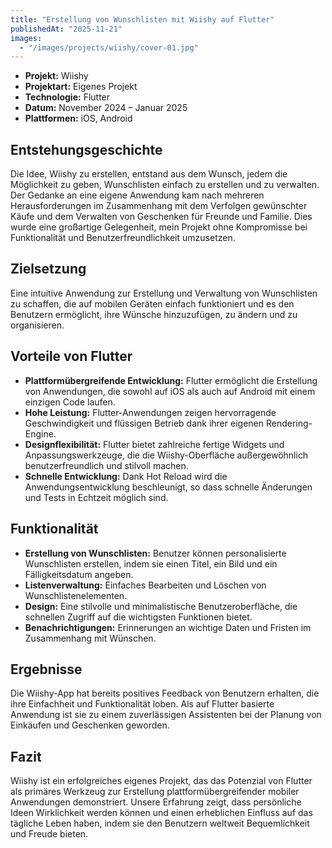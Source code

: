 ```yaml
---
title: "Erstellung von Wunschlisten mit Wiishy auf Flutter"
publishedAt: "2025-11-21"
images:
  - "/images/projects/wiishy/cover-01.jpg"
---
```


- **Projekt:** Wiishy
- **Projektart:** Eigenes Projekt
- **Technologie:** Flutter
- **Datum:** November 2024 – Januar 2025
- **Plattformen:** iOS, Android

## Entstehungsgeschichte
Die Idee, Wiishy zu erstellen, entstand aus dem Wunsch, jedem die Möglichkeit zu geben, Wunschlisten einfach zu erstellen und zu verwalten. Der Gedanke an eine eigene Anwendung kam nach mehreren Herausforderungen im Zusammenhang mit dem Verfolgen gewünschter Käufe und dem Verwalten von Geschenken für Freunde und Familie. Dies wurde eine großartige Gelegenheit, mein Projekt ohne Kompromisse bei Funktionalität und Benutzerfreundlichkeit umzusetzen.

## Zielsetzung
Eine intuitive Anwendung zur Erstellung und Verwaltung von Wunschlisten zu schaffen, die auf mobilen Geräten einfach funktioniert und es den Benutzern ermöglicht, ihre Wünsche hinzuzufügen, zu ändern und zu organisieren.

## Vorteile von Flutter
- **Plattformübergreifende Entwicklung:** Flutter ermöglicht die Erstellung von Anwendungen, die sowohl auf iOS als auch auf Android mit einem einzigen Code laufen.
- **Hohe Leistung:** Flutter-Anwendungen zeigen hervorragende Geschwindigkeit und flüssigen Betrieb dank ihrer eigenen Rendering-Engine.
- **Designflexibilität:** Flutter bietet zahlreiche fertige Widgets und Anpassungswerkzeuge, die die Wiishy-Oberfläche außergewöhnlich benutzerfreundlich und stilvoll machen.
- **Schnelle Entwicklung:** Dank Hot Reload wird die Anwendungsentwicklung beschleunigt, so dass schnelle Änderungen und Tests in Echtzeit möglich sind.

## Funktionalität
- **Erstellung von Wunschlisten:** Benutzer können personalisierte Wunschlisten erstellen, indem sie einen Titel, ein Bild und ein Fälligkeitsdatum angeben.
- **Listenverwaltung:** Einfaches Bearbeiten und Löschen von Wunschlistenelementen.
- **Design:** Eine stilvolle und minimalistische Benutzeroberfläche, die schnellen Zugriff auf die wichtigsten Funktionen bietet.
- **Benachrichtigungen:** Erinnerungen an wichtige Daten und Fristen im Zusammenhang mit Wünschen.

## Ergebnisse
Die Wiishy-App hat bereits positives Feedback von Benutzern erhalten, die ihre Einfachheit und Funktionalität loben. Als auf Flutter basierte Anwendung ist sie zu einem zuverlässigen Assistenten bei der Planung von Einkäufen und Geschenken geworden.

## Fazit
Wiishy ist ein erfolgreiches eigenes Projekt, das das Potenzial von Flutter als primäres Werkzeug zur Erstellung plattformübergreifender mobiler Anwendungen demonstriert. Unsere Erfahrung zeigt, dass persönliche Ideen Wirklichkeit werden können und einen erheblichen Einfluss auf das tägliche Leben haben, indem sie den Benutzern weltweit Bequemlichkeit und Freude bieten.
